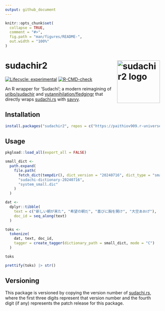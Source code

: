 ```yaml
---
output: github_document
---
```


<!-- README.md is generated from README.Rmd. Please edit that file -->

```r
knitr::opts_chunk$set(
  collapse = TRUE,
  comment = "#>",
  fig.path = "man/figures/README-",
  out.width = "100%"
)
```

# sudachir2 <img src="man/figures/logo.png" align="right" height="139" alt="sudachir2 logo" />

<!-- badges: start -->
[![Lifecycle: experimental](https://img.shields.io/badge/lifecycle-experimental-orange.svg)](https://lifecycle.r-lib.org/articles/stages.html#experimental)
[![R-CMD-check](https://github.com/paithiov909/sudachir2/actions/workflows/R-CMD-check.yaml/badge.svg)](https://github.com/paithiov909/sudachir2/actions/workflows/R-CMD-check.yaml)
<!-- badges: end -->

An R wrapper for 'Sudachi'; a modern reimagining of
[uribo/sudachir](https://github.com/uribo/sudachir) and [yutannihilation/fledgingr](https://github.com/yutannihilation/fledgingr)
that directly wraps [sudachi.rs](https://github.com/WorksApplications/sudachi.rs) with [savvy](https://github.com/yutannihilation/savvy).

## Installation

```r
install.packages("sudachir2", repos = c("https://paithiov909.r-universe.dev", "https://cloud.r-project.org"))
```

## Usage

```r
pkgload::load_all(export_all = FALSE)

small_dict <-
  path.expand(
    file.path(
      fetch_dict(tempdir(), dict_version = "20240716", dict_type = "small"),
      "sudachi-dictionary-20240716",
      "system_small.dic"
    )
  )

dat <-
  dplyr::tibble(
    text = c("新しい朝が来た", "希望の朝だ", "喜びに胸を開け", "大空あおげ"),
    doc_id = seq_along(text)
  )

toks <-
  tokenize(
    dat, text, doc_id,
    tagger = create_tagger(dictionary_path = small_dict, mode = "C")
  )

toks

prettify(toks) |> str()
```

## Versioning

This package is versioned by copying the version number of [sudachi.rs](https://github.com/WorksApplications/sudachi.rs),
where the first three digits represent that version number
and the fourth digit (if any) represents the patch release for this package.
